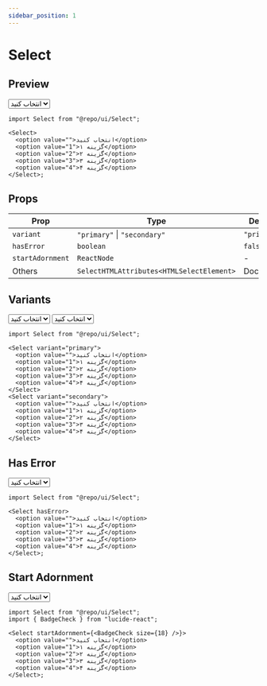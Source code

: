 ```yaml
---
sidebar_position: 1
---
```


# Select

## Preview


<Container>
  <Select>
    <option value="">انتخاب کنید</option>
    <option value="1">گزینه ۱</option>
    <option value="2">گزینه ۲</option>
    <option value="3">گزینه ۳</option>
    <option value="4">گزینه ۴</option>
  </Select>
</Container>

```tsx
import Select from "@repo/ui/Select";

<Select>
  <option value="">انتخاب کنید</option>
  <option value="1">گزینه ۱</option>
  <option value="2">گزینه ۲</option>
  <option value="3">گزینه ۳</option>
  <option value="4">گزینه ۴</option>
</Select>;
```

## Props

| Prop             | Type                                      | Default                                                                                                         |
| ---------------- | ----------------------------------------- | --------------------------------------------------------------------------------------------------------------- |
| `variant`        | `"primary"` \| `"secondary"`              | `"primary"`                                                                                                     |
| `hasError`       | `boolean`                                 | `false`                                                                                                         |
| `startAdornment` | `ReactNode`                               | -                                                                                                               |
| Others           | `SelectHTMLAttributes<HTMLSelectElement>` | <RedirectLink href="https://developer.mozilla.org/en-US/docs/Web/API/HTMLSelectElement">Document</RedirectLink> |

## Variants

<Container>
  <Select variant="primary">
    <option value="">انتخاب کنید</option>
    <option value="1">گزینه ۱</option>
    <option value="2">گزینه ۲</option>
    <option value="3">گزینه ۳</option>
    <option value="4">گزینه ۴</option>
  </Select>
  <Select variant="secondary">
    <option value="">انتخاب کنید</option>
    <option value="1">گزینه ۱</option>
    <option value="2">گزینه ۲</option>
    <option value="3">گزینه ۳</option>
    <option value="4">گزینه ۴</option>
  </Select>
</Container>

```tsx
import Select from "@repo/ui/Select";

<Select variant="primary">
  <option value="">انتخاب کنید</option>
  <option value="1">گزینه ۱</option>
  <option value="2">گزینه ۲</option>
  <option value="3">گزینه ۳</option>
  <option value="4">گزینه ۴</option>
</Select>
<Select variant="secondary">
  <option value="">انتخاب کنید</option>
  <option value="1">گزینه ۱</option>
  <option value="2">گزینه ۲</option>
  <option value="3">گزینه ۳</option>
  <option value="4">گزینه ۴</option>
</Select>
```

## Has Error

<Container>
  <Select hasError>
    <option value="">انتخاب کنید</option>
    <option value="1">گزینه ۱</option>
    <option value="2">گزینه ۲</option>
    <option value="3">گزینه ۳</option>
    <option value="4">گزینه ۴</option>
  </Select>
</Container>

```tsx
import Select from "@repo/ui/Select";

<Select hasError>
  <option value="">انتخاب کنید</option>
  <option value="1">گزینه ۱</option>
  <option value="2">گزینه ۲</option>
  <option value="3">گزینه ۳</option>
  <option value="4">گزینه ۴</option>
</Select>;
```

## Start Adornment

<Container>
  <Select startAdornment={<BadgeCheck size={18} />}>
    <option value="">انتخاب کنید</option>
    <option value="1">گزینه ۱</option>
    <option value="2">گزینه ۲</option>
    <option value="3">گزینه ۳</option>
    <option value="4">گزینه ۴</option>
  </Select>
</Container>

```tsx
import Select from "@repo/ui/Select";
import { BadgeCheck } from "lucide-react";

<Select startAdornment={<BadgeCheck size={18} />}>
  <option value="">انتخاب کنید</option>
  <option value="1">گزینه ۱</option>
  <option value="2">گزینه ۲</option>
  <option value="3">گزینه ۳</option>
  <option value="4">گزینه ۴</option>
</Select>;
```
